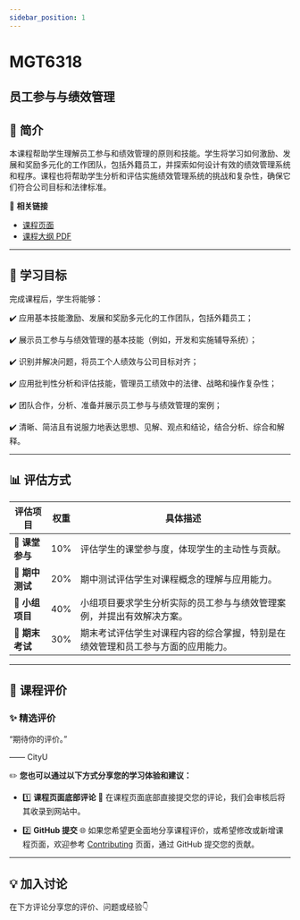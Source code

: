 ```yaml
---
sidebar_position: 1
---
```


# MGT6318
## 员工参与与绩效管理

## **📘 简介**
本课程帮助学生理解员工参与和绩效管理的原则和技能。学生将学习如何激励、发展和奖励多元化的工作团队，包括外籍员工，并探索如何设计有效的绩效管理系统和程序。课程也将帮助学生分析和评估实施绩效管理系统的挑战和复杂性，确保它们符合公司目标和法律标准。

🔗 **相关链接**
- [课程页面](https://www.cityu.edu.hk/catalogue/pg/202425/course/MGT6318.htm)
- [课程大纲 PDF](https://www.cityu.edu.hk/catalogue/pg/202425/course/MGT6318.pdf)

---

## **🎯 学习目标**

完成课程后，学生将能够：

✔️ 应用基本技能激励、发展和奖励多元化的工作团队，包括外籍员工；

✔️ 展示员工参与与绩效管理的基本技能（例如，开发和实施辅导系统）；

✔️ 识别并解决问题，将员工个人绩效与公司目标对齐；

✔️ 应用批判性分析和评估技能，管理员工绩效中的法律、战略和操作复杂性；

✔️ 团队合作，分析、准备并展示员工参与与绩效管理的案例；

✔️ 清晰、简洁且有说服力地表达思想、见解、观点和结论，结合分析、综合和解释。

---

## **📊 评估方式**

| **评估项目**           | **权重** | **具体描述**                                                                                       |
|-----------------------|---------|---------------------------------------------------------------------------------------------------|
| **📄 课堂参与**        | 10%     | 评估学生的课堂参与度，体现学生的主动性与贡献。                                                   |
| **📄 期中测试**        | 20%     | 期中测试评估学生对课程概念的理解与应用能力。                                                     |
| **📄 小组项目**        | 40%     | 小组项目要求学生分析实际的员工参与与绩效管理案例，并提出有效解决方案。                           |
| **📝 期末考试**        | 30%     | 期末考试评估学生对课程内容的综合掌握，特别是在绩效管理和员工参与方面的应用能力。               |

---

## **💬 课程评价**

### ✨ **精选评价**
<div className={commentStyles.commentBox}>
    <p className={commentStyles.commentText}>
        “期待你的评价。”
    </p>
    <p className={commentStyles.commentAuthor}>—— CityU</p>
</div>

✏️ **您也可以通过以下方式分享您的学习体验和建议：**

- 1️⃣ **课程页面底部评论**
💬 在课程页面底部直接提交您的评论，我们会审核后将其收录到网站中。

- 2️⃣ **GitHub 提交**
🌐 如果您希望更全面地分享课程评价，或希望修改或新增课程页面，欢迎参考 [Contributing](https://penjc.github.io/CityU/contributing) 页面，通过 GitHub 提交您的贡献。


---

## **💡 加入讨论**

在下方评论分享您的评价、问题或经验👇
<Utterances />